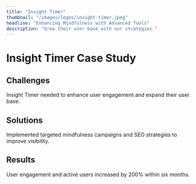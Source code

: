 ```yaml
---
title: "Insight Timer"
thumbnail: "/images/logos/insight-timer.jpeg"
headline: "Enhancing Mindfulness with Advanced Tools"
description: "Grew their user base with our strategies."
---
```


# Insight Timer Case Study

## Challenges

Insight Timer needed to enhance user engagement and expand their user base.

## Solutions

Implemented targeted mindfulness campaigns and SEO strategies to improve visibility.

## Results

User engagement and active users increased by 200% within six months.
